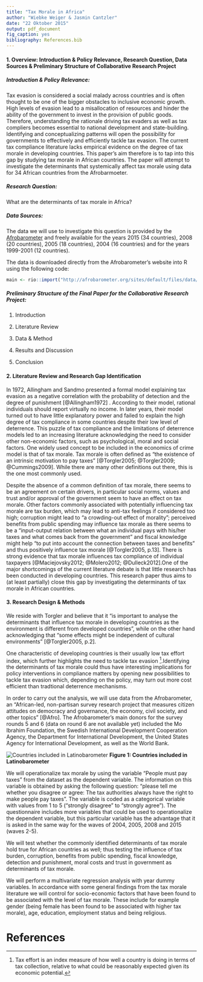 ```yaml
---
title: "Tax Morale in Africa"
author: "Wiebke Weiger & Jasmin Cantzler"
date: "22 Oktober 2015"
output: pdf_document
fig_caption: yes
bibliography: References.bib
---
```


#### 1. Overview: Introduction & Policy Relevance, Research Question, Data Sources & Preliminary Structure of Collaborative Research Project
##### Introduction & Policy Relevance:
Tax evasion is considered a social malady across countries and is often thought to be one of the bigger obstacles to inclusive economic growth. High levels of evasion lead to a misallocation of resources and hinder the ability of the government to invest in the provision of public goods. Therefore, understanding the rationale driving tax evaders as well as tax compliers becomes essential to national development and state-building. Identifying and conceptualizing patterns will open the possibility for governments to effectively and efficiently tackle tax evasion. The current tax compliance literature lacks empirical evidence on the degree of tax morale in developing countries. This paper's aim therefore is to tap into this gap by studying tax morale in African countries. The paper will attempt to investigate the determinants that systemically affect tax morale using data for 34 African countries from the Afrobarmoeter.

##### Research Question:
What are the determinants of tax morale in Africa?

##### Data Sources:
The data we will use to investigate this question is provided by the [Afrobarometer](http://www.afrobarometer.org/) and freely available for the years 2015 (34 countries), 2008 (20 countries), 2005 (18 countries), 2004 (16 countries) and for the years 1999-2001 (12 countries).

The data is downloaded directly from the Afrobarometer's website into R using the following code:

```r
main <- rio::import("http://afrobarometer.org/sites/default/files/data/round-5/merged_r5_data_0.sav")
```

##### Preliminary Structure of the Final Paper for the Collaborative Research Project:

1. Introduction

2. Literature Review

3. Data & Method

4. Results and Discussion

5. Conclusion

#### 2. Literature Review and Research Gap Identification

In 1972, Allingham and Sandmo presented a formal model explaining tax evasion as a negative correlation with the probability of detection and the degree of punishment [@Allingham1972] . According to their model, rational individuals should report virtually no income. In later years, their model turned out to have little explanatory power and failed to explain the high degree of tax compliance in some countries despite their low level of deterrence. This puzzle of tax compliance and the limitations of deterrence models led to an increasing literature acknowledging the need to consider other non-economic factors, such as psychological, moral and social factors. One widely used concept to be included in the economics of crime model is that of tax morale. Tax morale is often defined as "the existence of an intrinsic motivation to pay taxes" [@Torgler2005; @Torgler2009; @Cummings2009]. While there are many other definitions out there, this is the one most commonly used. 

Despite the absence of a common definition of tax morale, there seems to be an agreement on certain drivers, in particular social norms, values and trust and/or approval of the government seem to have an effect on tax morale. Other factors commonly associated with potentially influencing tax morale are tax burden, which may lead to anti-tax feelings if considered too high; corruption might lead to "a crowding-out effect of morality"; perceived benefits from public spending may influence tax morale as there seems to be a "input-output relation between what an individual pays with his/her taxes and what comes back from the government" and fiscal knowledge might help "to put into account the connection between taxes and benefits" and thus positively influence tax morale [@Torgler2005, p.13]. There is strong evidence that tax morale influences tax compliance of individual taxpayers [@Maciejovsky2012; @Molero2012; @Dulleck2012].One of the major shortcomings of the current literature debate is that little research has been conducted in developing countries. This research paper thus aims to (at least partially) close this gap by investigating the determinants of tax morale in African countries. 

#### 3. Research Design & Methods

We reside with Torgler and believe that it "is important to analyse the determinants that influence tax morale in developing countries as the environment is different from developed countries", while on the other hand acknowledging that "some effects might be independent of cultural environments" [@Torgler2005, p.2].

One characteristic of developing countries is their usually low tax effort index, which further highlights the need to tackle tax evasion [^1].Identifying the determinants of tax morale could thus have interesting implications for policy interventions in compliance matters by opening new possibilities to tackle tax evasion which, depending on the policy, may turn out more cost efficient than tradtional deterrence mechanisms. 

In order to carry out the analysis, we will use data from the Afrobarometer, an "African-led, non-partisan survey research project that measures citizen attitudes on democracy and governance, the economy, civil society, and other topics" [@Afro]. The Afrobarometer's main donors for the survey rounds 5 and 6 (data on round 6 are not available yet) included the Mo Ibrahim Foundation, the Swedish International Development Cooperation Agency, the Department for International Development, the United States Agency for International Development, as well as the World Bank. 

![Countries included in Latinobarometer](Map.png) 
**Figure 1: Countries included in Latinobarometer**

We will operationalize tax morale by using the variable "People must pay taxes" from the dataset as the dependent variable. The information on this variable is obtained by asking the following question: "please tell me whether you disagree or agree: The tax authorities always have the right to make people pay taxes". The variable is coded as a categorical variable with values from 1 to 5 ("strongly disagree" to "strongly agree"). The questionnaire includes more variables that could be used to operationalize the dependent variable, but this particular variable has the advantage that it is asked in the same way for the waves of 2004, 2005, 2008 and 2015 (waves 2-5). 

We will test whether the commonly identified determinants of tax morale hold true for African countries as well; thus testing the influence of tax burden, corruption, benefits from public spending, fiscal knowledge, detection and punishment, moral costs and trust in government as determinants of tax morale. 

We will perform a multivariate regression analysis with year dummy variables. In accordance with some general findings from the tax morale literature we will control for socio-economic factors that have been found to be associated with the level of tax morale. These include for example gender (being female has been found to be associated with higher tax morale), age, education, employment status and being religious.

# References

[^1]: Tax effort is an index measure of how well a country is doing in terms of tax collection, relative to what could be reasonably expected given its economic potential.
